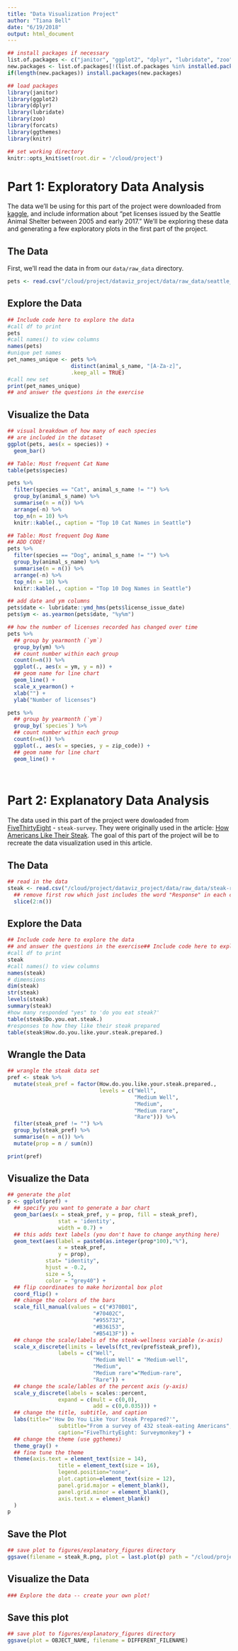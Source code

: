 ```yaml
---
title: "Data Visualization Project"
author: "Tiana Bell"
date: "6/19/2018"
output: html_document
---
```


```r
## install packages if necessary
list.of.packages <- c("janitor", "ggplot2", "dplyr", "lubridate", "zoo", "forcats", "ggthemes", "knitr", "rmarkdown")
new.packages <- list.of.packages[!(list.of.packages %in% installed.packages()[,"Package"])]
if(length(new.packages)) install.packages(new.packages)

## load packages
library(janitor)
library(ggplot2)
library(dplyr)
library(lubridate)
library(zoo)
library(forcats)
library(ggthemes)
library(knitr)

## set working directory
knitr::opts_knit$set(root.dir = '/cloud/project')
```

# Part 1: Exploratory Data Analysis

The data we'll be using for this part of the project were downloaded from [kaggle](https://www.kaggle.com/aaronschlegel/seattle-pet-licenses/data), and include information about "pet licenses issued by the Seattle Animal Shelter between 2005 and early 2017." We'll be exploring these data and generating a few exploratory plots in the first part of the project.


## The Data

First, we'll read the data in from our `data/raw_data` directory.

```r
pets <- read.csv("/cloud/project/dataviz_project/data/raw_data/seattle_pet_licenses.csv", stringsAsFactors = FALSE)
```

## Explore the Data

```r
## Include code here to explore the data
#call df to print
pets
#call names() to view columns
names(pets)
#unique pet names
pet_names_unique <- pets %>%
                    distinct(animal_s_name, "[A-Za-z]", 
                    .keep_all = TRUE)
#call new set
print(pet_names_unique)
## and answer the questions in the exercise
```

## Visualize the Data

```r
## visual breakdown of how many of each species 
## are included in the dataset
ggplot(pets, aes(x = species)) +
  geom_bar()
```

```r
## Table: Most frequent Cat Name 
table(pets$species)

pets %>% 
  filter(species == "Cat", animal_s_name != "") %>%
  group_by(animal_s_name) %>% 
  summarise(n = n()) %>% 
  arrange(-n) %>%
  top_n(n = 10) %>%
  knitr::kable(., caption = "Top 10 Cat Names in Seattle")
```

```r
## Table: Most frequent Dog Name
## ADD CODE!
pets %>% 
  filter(species == "Dog", animal_s_name != "") %>%
  group_by(animal_s_name) %>% 
  summarise(n = n()) %>% 
  arrange(-n) %>%
  top_n(n = 10) %>%
  knitr::kable(., caption = "Top 10 Dog Names in Seattle")
```



```r
## add date and ym columns
pets$date <- lubridate::ymd_hms(pets$license_issue_date)
pets$ym <- as.yearmon(pets$date, "%y%m")

## how the number of licenses recorded has changed over time
pets %>%
  ## group by yearmonth (`ym`)
  group_by(ym) %>% 
  ## count number within each group
  count(n=n()) %>%
  ggplot(., aes(x = ym, y = n)) + 
  ## geom name for line chart
  geom_line() +
  scale_x_yearmon() + 
  xlab("") + 
  ylab("Number of licenses")
```



```r

pets %>%
  ## group by yearmonth (`ym`)
  group_by(`species`) %>% 
  ## count number within each group
  count(n=n()) %>%
  ggplot(., aes(x = species, y = zip_code)) + 
  ## geom name for line chart
  geom_line() +
  
 

```

# Part 2: Explanatory Data Analysis

The data used in this part of the project were dowloaded from [FiveThirtyEight](https://data.fivethirtyeight.com/) - `steak-survey`.  They were originally used in the article: [How Americans Like Their Steak](https://fivethirtyeight.com/features/how-americans-like-their-steak/). The goal of this part of the project will be to recreate the data visualization used in this article.

## The Data

```r
## read in the data
steak <- read.csv("/cloud/project/dataviz_project/data/raw_data/steak-risk-survey.csv", stringsAsFactors = FALSE) %>%
  ## remove first row which just includes the word "Response" in each column
  slice(2:n())
```

## Explore the Data

```r
## Include code here to explore the data 
## and answer the questions in the exercise## Include code here to explore the data
#call df to print
steak
#call names() to view columns
names(steak)
# dimensions
dim(steak)
str(steak)
levels(steak)
summary(steak)
#how many responded "yes" to 'do you eat steak?'
table(steak$Do.you.eat.steak.)
#responses to how they like their steak prepared
table(steak$How.do.you.like.your.steak.prepared.)
```

## Wrangle the Data

```r
## wrangle the steak data set
pref <- steak %>% 
  mutate(steak_pref = factor(How.do.you.like.your.steak.prepared.,
                             levels = c("Well",
                                        "Medium Well",
                                        "Medium",
                                        "Medium rare",
                                        "Rare"))) %>% 
  filter(steak_pref != "") %>% 
  group_by(steak_pref) %>% 
  summarise(n = n()) %>%
  mutate(prop = n / sum(n))

print(pref)
```

## Visualize the Data

```r
## generate the plot 
p <- ggplot(pref) +
  ## specify you want to generate a bar chart
  geom_bar(aes(x = steak_pref, y = prop, fill = steak_pref),
                stat = 'identity', 
                width = 0.7) + 
  ## this adds text labels (you don't have to change anything here)
  geom_text(aes(label = paste0(as.integer(prop*100),"%"),
                x = steak_pref,
                y = prop), 
            stat= "identity", 
            hjust = -0.2, 
            size = 5,
            color = "grey40") +
  ## flip coordinates to make horizontal box plot
  coord_flip() +
  ## change the colors of the bars
  scale_fill_manual(values = c("#370B01", 
                           "#70402C",
                           "#955732", 
                           "#B36153",
                           "#B5413F")) +
  ## change the scale/labels of the steak-wellness variable (x-axis)
  scale_x_discrete(limits = levels(fct_rev(pref$steak_pref)),
                labels = c("Well", 
                           "Medium Well" = "Medium-well",
                           "Medium",
                           "Medium rare"="Medium-rare",
                           "Rare")) +
  ## change the scale/lables of the percent axis (y-axis)
  scale_y_discrete(labels = scales::percent, 
                expand = c(mult = c(0,0), 
                           add = c(0,0.035))) +
  ## change the title, subtitle, and caption
  labs(title="'How Do You Like Your Steak Prepared?'", 
                subtitle="From a survey of 432 steak-eating Americans",
                caption="FiveThirtyEight: Surveymonkey") +
  ## change the theme (use ggthemes)
  theme_gray() +
  ## fine tune the theme
  theme(axis.text = element_text(size = 14), 
                title = element_text(size = 16), 
                legend.position="none", 
                plot.caption=element_text(size = 12), 
                panel.grid.major = element_blank(), 
                panel.grid.minor = element_blank(),
                axis.text.x = element_blank() 
  )
p

```

## Save the Plot

```r
## save plot to figures/explanatory_figures directory
ggsave(filename = steak_R.png, plot = last.plot(p) path = "/cloud/project/dataviz_project/figures/explanatory_figures", width = 8, height = 4)
```

## Visualize the Data

```r
### Explore the data -- create your own plot!

```

## Save this plot 

```r
## save plot to figures/explanatory_figures directory
ggsave(plot = OBJECT_NAME, filename = DIFFERENT_FILENAME)
```
